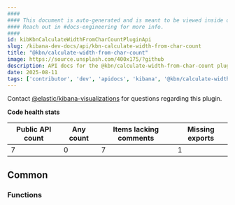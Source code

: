 ```yaml
---
####
#### This document is auto-generated and is meant to be viewed inside our experimental, new docs system.
#### Reach out in #docs-engineering for more info.
####
id: kibKbnCalculateWidthFromCharCountPluginApi
slug: /kibana-dev-docs/api/kbn-calculate-width-from-char-count
title: "@kbn/calculate-width-from-char-count"
image: https://source.unsplash.com/400x175/?github
description: API docs for the @kbn/calculate-width-from-char-count plugin
date: 2025-08-11
tags: ['contributor', 'dev', 'apidocs', 'kibana', '@kbn/calculate-width-from-char-count']
---
```




Contact [@elastic/kibana-visualizations](https://github.com/orgs/elastic/teams/kibana-visualizations) for questions regarding this plugin.

**Code health stats**

| Public API count  | Any count | Items lacking comments | Missing exports |
|-------------------|-----------|------------------------|-----------------|
| 7 | 0 | 7 | 1 |

## Common

### Functions
<DocDefinitionList data={kbnCalculateWidthFromCharCountObj.common.functions}/>


